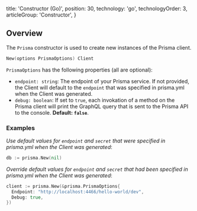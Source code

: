 
  title: 'Constructor (Go)',
  position: 30,
  technology: 'go',
  technologyOrder: 3,
  articleGroup: 'Constructor',
}

## Overview

The `Prisma` constructor is used to create new instances of the Prisma client.

```go
New(options PrismaOptions) Client
```

`PrismaOptions` has the following properties (all are optional):

- `endpoint: string`: The endpoint of your Prisma service. If not provided, the Client will default to the `endpoint` that was specified in prisma.yml when the Client was generated. 
- `debug: boolean`: If set to `true`, each invokation of a method on the Prisma client will print the GraphQL query that is sent to the Prisma API to the console. **Default: `false`**.

### Examples

_Use default values for `endpoint` and `secret` that were specified in prisma.yml when the Client was generated_:

```go
db := prisma.New(nil)
```

_Override default values for `endpoint` and `secret` that had been specified in prisma.yml when the Client was generated_:

```go
client := prisma.New(&prisma.PrismaOptions{
  Endpoint: "http://localhost:4466/hello-world/dev",
  Debug: true,
})
```
